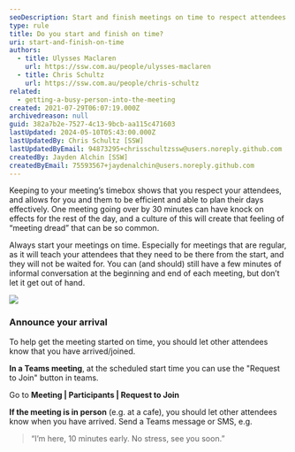 ```yaml
---
seoDescription: Start and finish meetings on time to respect attendees' schedules and maintain a sense of control.
type: rule
title: Do you start and finish on time?
uri: start-and-finish-on-time
authors:
  - title: Ulysses Maclaren
    url: https://ssw.com.au/people/ulysses-maclaren
  - title: Chris Schultz
    url: https://ssw.com.au/people/chris-schultz
related:
  - getting-a-busy-person-into-the-meeting
created: 2021-07-29T06:07:19.000Z
archivedreason: null
guid: 382a7b2e-7527-4c13-9bcb-aa115c471603
lastUpdated: 2024-05-10T05:43:00.000Z
lastUpdatedBy: Chris Schultz [SSW]
lastUpdatedByEmail: 94873295+chrisschultzssw@users.noreply.github.com
createdBy: Jayden Alchin [SSW]
createdByEmail: 75593567+jaydenalchin@users.noreply.github.com
---
```


Keeping to your meeting’s timebox shows that you respect your attendees, and allows for you and them to be efficient and able to plan their days effectively. One meeting going over by 30 minutes can have knock on effects for the rest of the day, and a culture of this will create that feeling of “meeting dread” that can be so common.

Always start your meetings on time. Especially for meetings that are regular, as it will teach your attendees that they need to be there from the start, and they will not be waited for.
You can (and should) still have a few minutes of informal conversation at the beginning and end of each meeting, but don’t let it get out of hand.

![](/uploads/rules/start-and-finish-on-time/meetings-comic.jpeg)

### Announce your arrival

To help get the meeting started on time, you should let other attendees know that you have arrived/joined.

**In a Teams meeting**, at the scheduled start time you can use the "Request to Join" button in teams.

Go to **Meeting | Participants | Request to Join**

**If the meeting is in person** (e.g. at a cafe), you should let other attendees know when you have arrived. Send a Teams message or SMS, e.g.

> “I’m here, 10 minutes early. No stress, see you soon.”
